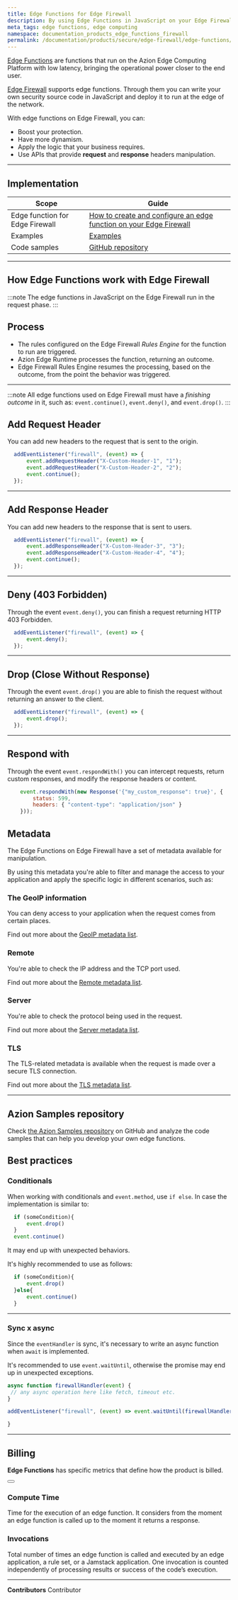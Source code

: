 ```yaml
---
title: Edge Functions for Edge Firewall
description: By using Edge Functions in JavaScript on your Edge Firewall you can boost your protection, have more dynamism, and apply the logic that your business requires.
meta_tags: edge functions, edge computing
namespace: documentation_products_edge_functions_firewall
permalink: /documentation/products/secure/edge-firewall/edge-functions/
---
```



[Edge Functions](/en/documentation/products/build/edge-application/edge-functions/) are functions that run on the Azion Edge Computing Platform with low latency, bringing the operational power closer to the end user.

[Edge Firewall](/en/documentation/products/secure/edge-firewall/) supports edge functions. Through them you can write your own security source code in JavaScript and deploy it to run at the edge of the network.

With edge functions on Edge Firewall, you can:

- Boost your protection.
- Have more dynamism.
- Apply the logic that your business requires.
- Use APIs that provide **request** and **response** headers manipulation.

---

## Implementation

| Scope | Guide |
| - | - | 
| Edge function for Edge Firewall | [How to create and configure an edge function on your Edge Firewall](/en/documentation/products/guides/edge-functions/firewall/) |
| Examples | [Examples](/en/documentation/devtools/javascript-examples/) |
| Code samples | [GitHub repository](https://github.com/aziontech/azion-samples/tree/dev/samples) |

---

## How Edge Functions work with Edge Firewall 

:::note
The edge functions in JavaScript on the Edge Firewall run in the request phase.
:::

## Process

- The rules configured on the Edge Firewall *Rules Engine* for the function to run are triggered.
- Azion Edge Runtime processes the function, returning an outcome.
- Edge Firewall Rules Engine resumes the processing, based on the outcome, from the point the behavior was triggered.

---

:::note
All edge functions used on Edge Firewall must have a *finishing outcome* in it, such as: `event.continue()`, `event.deny()`, and `event.drop()`.
:::


## Add Request Header

You can add new headers to the request that is sent to the origin.

``` javascript
  addEventListener("firewall", (event) => {
      event.addRequestHeader("X-Custom-Header-1", "1");
      event.addRequestHeader("X-Custom-Header-2", "2");
      event.continue();
  });
```

---

## Add Response Header

You can add new headers to the response that is sent to users.

```js
  addEventListener("firewall", (event) => {
      event.addResponseHeader("X-Custom-Header-3", "3");
      event.addResponseHeader("X-Custom-Header-4", "4");
      event.continue();
  });
```

---

## Deny (403 Forbidden)

Through the event `event.deny()`, you can finish a request returning HTTP 403 Forbidden.

```js 
  addEventListener("firewall", (event) => {
      event.deny();
  });
```

---

## Drop (Close Without Response)

Through the event `event.drop()` you are able to finish the request without returning an answer to the client.

```js 
  addEventListener("firewall", (event) => {
      event.drop();
  });
```

---

## Respond with

Through the event `event.respondWith()` you can intercept requests, return custom responses, and modify the response headers or content.

```js
    event.respondWith(new Response('{"my_custom_response": true}', {
        status: 599,
        headers: { "content-type": "application/json" }
    }));
```

## Metadata

The Edge Functions on Edge Firewall have a set of metadata available for manipulation.

By using this metadata you're able to filter and manage the access to your application and apply the specific logic in different scenarios, such as:

### The GeoIP information

You can deny access to your application when the request comes from certain places.

Find out more about the [GeoIP metadata list](/en/documentation/products/edge-application/edge-functions/runtime/api-reference/metadata/#geo-ip).

### Remote

You're able to check the IP address and the TCP port used.

Find out more about the [Remote metadata list](/en/documentation/products/edge-application/edge-functions/runtime/api-reference/metadata/#remote).

### Server

You're able to check the protocol being used in the request.

Find out more about the [Server metadata list](/en/documentation/products/edge-application/edge-functions/runtime/api-reference/metadata/#server).

### TLS

The TLS-related metadata is available when the request is made over a secure TLS connection.

Find out more about the [TLS metadata list](/en/documentation/products/edge-application/edge-functions/runtime/api-reference/metadata/#tls).

---

## Azion Samples repository

Check [the Azion Samples repository](https://github.com/aziontech/azion-samples) on GitHub and analyze the code samples that can help you develop your own edge functions.

## Best practices 

### Conditionals

When working with conditionals and `event.method`, use `if else`. In case the implementation is similar to:

```javascript
  if (someCondition){
      event.drop()
  }
  event.continue()
```

It may end up with unexpected behaviors. 

It's highly recommended to use as follows:

```javascript
  if (someCondition){
      event.drop()
  }else{
      event.continue()
  }
```

---

### Sync x async

Since the `eventHandler` is sync, it's necessary to write an async function when `await` is implemented.

It's recommended to use `event.waitUntil`, otherwise the promise may end up in unexpected exceptions.

```javascript
async function firewallHandler(event) {
 // any async operation here like fetch, timeout etc.
}

addEventListener("firewall", (event) => event.waitUntil(firewallHandler(event)));

}

```

---

## Billing

**Edge Functions** has specific metrics that define how the product is billed.

<Button href="https://www.azion.com/en/pricing/#EdgeFunctions" text="see pricing"></Button>

### Compute Time

Time for the execution of an edge function. It considers from the moment an edge function is called up to the moment it returns a response.

### Invocations

Total number of times an edge function is called and executed by an edge application, a rule set, or a Jamstack application. One invocation is counted independently of processing results or success of the code’s execution.



---


**Contributors** <ContributorList>Contributor</ContributorList>

